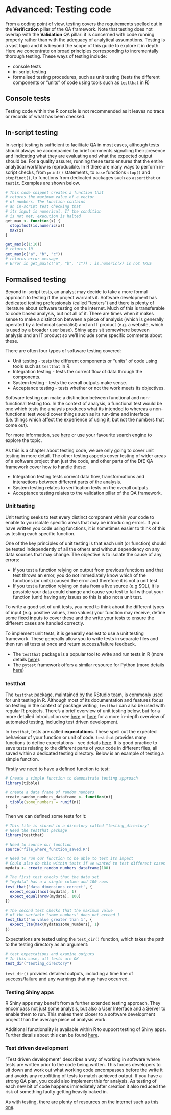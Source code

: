 # Advanced: Testing code{#testing} 

From a coding point of view, testing covers the requirements spelled out in the **Verification** pillar of the QA framework. Note that testing does not overlap with the **Validation** QA pillar: it is concerned with code running properly rather than with the adequacy of analytical assumptions. Testing is a vast topic and it is beyond the scope of this guide to explore it in depth. Here we concentrate on broad principles corresponding to incrementally thorough testing. These ways of testing include:

- console tests 
- in-script testing
- formalised testing procedures, such as unit testing (tests the different components or "units" of code using tools such as `testthat` in R)

## Console tests
Testing code within the R console is not recommended as it leaves no trace or records of what has been checked.

## In-script testing
In-script testing is sufficient to facilitate QA in most cases, although tests should always be accompanied by brief comments signalling their presence and indicating what they are evaluating and what the expected output should be. For a quality assurer, running these tests ensures that the entire analytical workflow is reproducible. In R there are many ways to perform in-script checks, from `print()` statements, to `base` functions `stop()` and `stopfinot()`, to functions from dedicated packages such as `assertthat` or `testit`. Examples are shown below. 

```r

# This code snippet creates a function that
# returns the maximum value of a vector
# of numbers. The function contains 
# an in-script test checking that
# its input is numerical. If the condition
# is not met, execution is halted
get_max <- function(x) {
  stopifnot(is.numeric(x))
  max(x)
}

get_max(c(1:10))
# returns 10
get_max(c("a", "b", "c"))
# returns error message
# Error in get_max(c("a", "b", "c")) : is.numeric(x) is not TRUE


```


## Formalised testing
Beyond in-script tests, an analyst may decide to take a more formal approach to testing if the project warrants it. Software development has dedicated testing professionals (called "testers") and there is plenty of literature about software testing on the internet. Much of this is transferable to code based analysis, but not all of it. There are times when it makes sense to make a distinction between a piece of analysis (which is generally operated by a technical specialist) and an IT product (e.g. a website, which is used by a broader user base). Shiny apps sit somewhere between analysis and an IT product so we'll include some specific comments about these.

There are often four types of software testing covered:

* Unit testing - tests the different components or "units" of code using tools such as `testthat` in R.
* Integration testing - tests the correct flow of data through the components.
* System testing - tests the overall outputs make sense.
* Acceptance testing - tests whether or not the work meets its objectives.

Software testing can make a distinction between functional and non-functional testing too. In the context of analysis, a functional test would be one which tests the analysis produces what its intended to whereas a non-functional test would cover things such as its run-time and interface (i.e. things which affect the experience of using it, but not the numbers that come out).

For more information, see [here](https://www.guru99.com/levels-of-testing.html) or use your favourite search engine to explore the topic.

As this is a chapter about testing code, we are only going to cover unit testing in more detail. The other testing aspects cover testing of wider areas of a software project than just the code, and other parts of the DfE QA framework cover how to handle these:

* Integration testing tests correct data flow, transformations and interactions between different parts of the analysis.
* System testing relates to verification tests on the overall outputs.
* Acceptance testing relates to the validation pillar of the QA framework.

### Unit testing

Unit testing seeks to test every distinct component within your code to enable to you isolate specific areas that may be introducing errors. If you have written you code using functions, it is sometimes easier to think of this as testing each specific function.

One of the key principles of unit testing is that each unit (or function) should be tested independently of all the others and without dependency on any data sources that may change. The objective is to isolate the cause of any errors:

* If you test a function relying on output from previous functions and that test throws an error, you do not immediately know which of the functions (or units) caused the error and therefore it is not a unit test.
* If you test a function relying on data from a live source (e.g SQL), it is possible your data could change and cause you test to fail without your function (unit) having any issues so this is also not a unit test.

To write a good set of unit tests, you need to think about the different types of input (e.g. positive values, zero values) your function may receive, define some fixed inputs to cover these and the write your tests to ensure the different cases are handled correctly.

To implement unit tests, it is generally easiest to use a unit testing framework. These generally allow you to write tests in separate files and then run all tests at once and return success/failure feedback.

* The `testthat` package is a popular tool to write and run tests in R (more details [here](https://github.com/r-lib/testthat)).
* The `pytest` framework offers a similar resource for Python (more details [here](https://docs.pytest.org/en/latest/))

### testthat

The `testthat` package, maintained by the RStudio team, is commonly used for unit testing in R. Although most of its documentation and features focus on testing in the context of package writing, `testthat` can also be used with regular R projects.  There's a brief overview of unit testing below, but for a more detailed introduction see [here](https://katherinemwood.github.io/post/testthat/) or [here](https://www.r-bloggers.com/automated-testing-with-testthat-in-practice/) for a more in-depth overview of automated testing, including test driven development. 

In `testthat`, tests are called **expectations**. These spell out the expected behaviour of your function or unit of code. `testthat` provides many functions to define expectations - see details [here](http://r-pkgs.had.co.nz/tests.html). It is good practice to save tests relating to the different parts of your code in different files, all saved within a dedicated testing directory. Below is an example of testing a simple function.

Firstly we need to have a defined function to test:
```r
# Create a simple function to demonstrate testing approach
library(tibble)

# create a data frame of random numbers
create_random_numbers_dataframe <- function(n){
  tibble(some_numbers = runif(n))
}
```

Then we can defined some tests for it:
```r
# This file is stored in a directory called "testing_directory" 
# Need the testthat package
library(testthat)

# Need to source our function
source("file_where_function_saved.R")

# Need to run our function to be able to test its impact
# Could also do this within tests if we wanted to test different cases
mydata <- create_random_numbers_dataframe(100)

# The first test checks that the data set
# "mydata" has a a single column and 100 rows
test_that('data dimensions correct', {
  expect_equal(ncol(mydata), 1)
  expect_equal(nrow(mydata), 100)
})

# The second test checks that the maximum value
# of the variable "some_numbers" does not exceed 1
test_that('no value greater than 1', {
  expect_lte(max(mydata$some_numbers), 1)
})

```

Expectations are tested using the `test_dir()` function, which takes the path to the testing directory as an argument:
```r
# test expectations and examine outputs
# In this case, all tests are OK
test_dir("testing_directory")
```

`test_dir()` provides detailed outputs, including a time line of success/failure and any warnings that may have occurred.

### Testing Shiny apps

R Shiny apps may benefit from a further extended testing approach. They encompass not just some analysis, but also a User Interface and a Server to enable them to run. This makes them closer to a software development project than the average piece of analysis work.

Additional functionality is available within R to support testing of Shiny apps. Further details about this can be found [here](https://shiny.rstudio.com/articles/integration-testing.html).


### Test driven development

"Test driven development" describes a way of working in software where tests are written prior to the code being written. This forces developers to sit down and work out what working code encompasses before the write it and avoids any retrofitting of tests to match achieved output. If you have a strong QA plan, you could also implement this for analysis. As testing of each new bit of code happens immediately after creation it also reduced the risk of something faulty getting heavily baked in.

As with testing, there are plenty of resources on the internet such as [this one](https://www.guru99.com/test-driven-development.html).